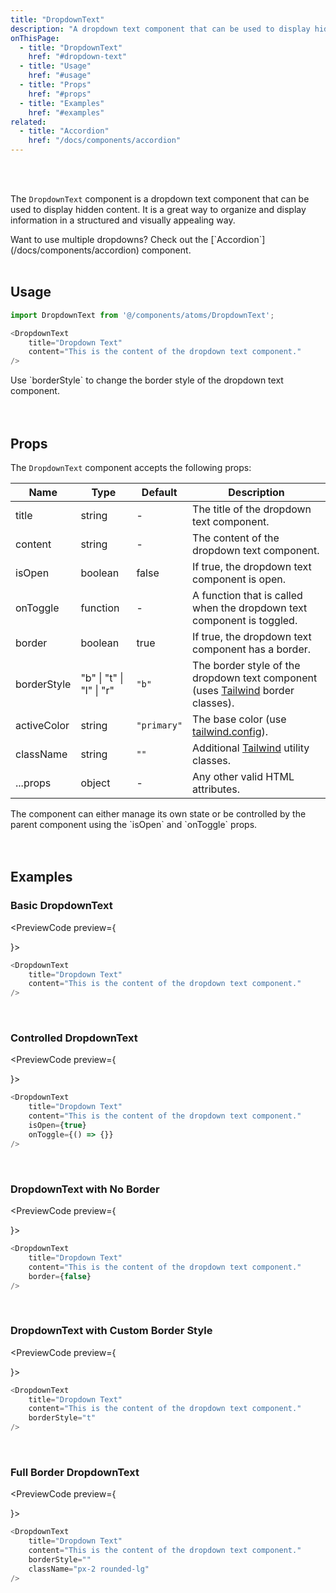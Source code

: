 ```yaml
---
title: "DropdownText"
description: "A dropdown text component that can be used to display hidden content"
onThisPage:
  - title: "DropdownText"
    href: "#dropdown-text"
  - title: "Usage"
    href: "#usage"
  - title: "Props"
    href: "#props"
  - title: "Examples"
    href: "#examples"
related:
  - title: "Accordion"
    href: "/docs/components/accordion"
---
```


<div id="dropdown-text" />

<br/>

<div className="flex flex-col justify-center">
    <DropdownText
        title="Dropdown Text"
        content="This is the content of the dropdown text component."
    />
</div>

<br />

The `DropdownText` component is a dropdown text component that can be used to display hidden content. It is a great way to organize and display information in a structured and visually appealing way.

<Direction>
    Want to use multiple dropdowns? Check out the [`Accordion`](/docs/components/accordion) component.
</Direction>

<br/>
<br/>
<Divider />

<div id="usage" />

## Usage

```javascript
import DropdownText from '@/components/atoms/DropdownText';

<DropdownText
    title="Dropdown Text"
    content="This is the content of the dropdown text component."
/>
```

<Tip>
    Use `borderStyle` to change the border style of the dropdown text component.
</Tip>

<br/>
<br/>
<br/>
<Divider />

<div id="props" />

## Props

The `DropdownText` component accepts the following props:

| Name        | Type                     | Default     | Description                                                                                                                  |
|-------------|--------------------------|-------------|------------------------------------------------------------------------------------------------------------------------------|
| title       | string                   | -           | The title of the dropdown text component.                                                                                    |
| content     | string                   | -           | The content of the dropdown text component.                                                                                  |
| isOpen      | boolean                  | false       | If true, the dropdown text component is open.                                                                                |
| onToggle    | function                 | -           | A function that is called when the dropdown text component is toggled.                                                       |
| border      | boolean                  | true        | If true, the dropdown text component has a border.                                                                           |
| borderStyle | "b" \| "t" \| "l" \| "r" | `"b"`       | The border style of the dropdown text component (uses [Tailwind](https://tailwindcss.com/docs/border-width) border classes). |
| activeColor | string                   | `"primary"` | The base color (use [tailwind.config](/docs/tutorials/config)).                                                              |
| className   | string                   | `""`        | Additional [Tailwind](https://tailwindcss.com) utility classes.                                                              |
| ...props    | object                   | -           | Any other valid HTML attributes.                                                                                             |

<Info>
    The component can either manage its own state or be controlled by the parent component using the `isOpen` and `onToggle` props.
</Info>

<br/>
<br/>
<br/>
<Divider />

<div id="examples" />

## Examples

### Basic DropdownText
<PreviewCode preview={
    <div className="flex w-full px-2">
        <DropdownText
            title="Dropdown Text"
            content="This is the content of the dropdown text component."
        />
    </div>
}>
```javascript
<DropdownText
    title="Dropdown Text"
    content="This is the content of the dropdown text component."
/>
```
</PreviewCode>

<br />

### Controlled DropdownText
<PreviewCode preview={
    <div className="flex w-full px-2">
        <DropdownText
            title="Dropdown Text"
            content="This is the content of the dropdown text component."
            isOpen={true}
        />
    </div>
}>
```javascript
<DropdownText
    title="Dropdown Text"
    content="This is the content of the dropdown text component."
    isOpen={true}
    onToggle={() => {}}
/>
```
</PreviewCode>

<br />

### DropdownText with No Border
<PreviewCode preview={
    <div className="flex w-full px-2">
        <DropdownText
            title="Dropdown Text"
            content="This is the content of the dropdown text component."
            border={false}
        />
    </div>
}>
```javascript
<DropdownText
    title="Dropdown Text"
    content="This is the content of the dropdown text component."
    border={false}
/>
```
</PreviewCode>

<br />

### DropdownText with Custom Border Style
<PreviewCode preview={
    <div className="flex w-full px-2">
        <DropdownText
            title="Dropdown Text"
            content="This is the content of the dropdown text component."
            borderStyle="t"
        />
    </div>
}>
```javascript
<DropdownText
    title="Dropdown Text"
    content="This is the content of the dropdown text component."
    borderStyle="t"
/>
```
</PreviewCode>

<br/>

### Full Border DropdownText
<PreviewCode preview={
    <div className="flex w-full px-2">
        <DropdownText
            title="Dropdown Text"
            content="This is the content of the dropdown text component."
            borderStyle=""
            className="px-2 rounded-lg"
        />
    </div>
}>
```javascript
<DropdownText
    title="Dropdown Text"
    content="This is the content of the dropdown text component."
    borderStyle=""
    className="px-2 rounded-lg"
/>
```
</PreviewCode>

<br />
<br />
<br />
